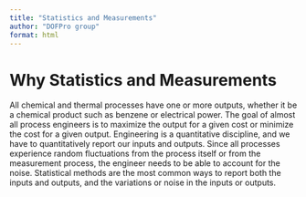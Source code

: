 ```yaml
---
title: "Statistics and Measurements"
author: "DOFPro group"
format: html
---
```


# Why Statistics and Measurements

All chemical and thermal processes have one or more outputs, whether it be a chemical product such as benzene or electrical power. The goal of almost all process engineers is to maximize the output for a given cost or minimize the cost for a given output. Engineering is a quantitative discipline, and we have to quantitatively report our inputs and outputs. Since all processes experience random fluctuations from the process itself or from the measurement process, the engineer needs to be able to account for the noise. Statistical methods are the most common ways to report both the inputs and outputs, and the variations or noise in the inputs or outputs.
